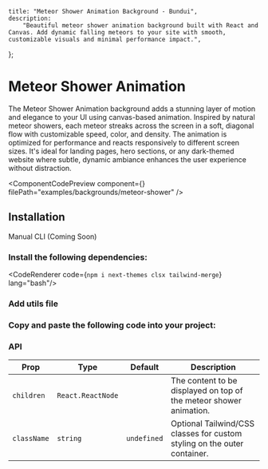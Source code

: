     title: "Meteor Shower Animation Background - Bundui",
    description:
        "Beautiful meteor shower animation background built with React and Canvas. Add dynamic falling meteors to your site with smooth, customizable visuals and minimal performance impact.",
};


# Meteor Shower Animation

The Meteor Shower Animation background adds a stunning layer of motion and elegance to your UI using canvas-based animation. Inspired by natural meteor showers, each meteor streaks across the screen in a soft, diagonal flow with customizable speed, color, and density. The animation is optimized for performance and reacts responsively to different screen sizes. It's ideal for landing pages, hero sections, or any dark-themed website where subtle, dynamic ambiance enhances the user experience without distraction.

<ComponentCodePreview
    component={<SnowfallBackgroundExample/>}
    filePath="examples/backgrounds/meteor-shower"
/>

## Installation

<Tabs defaultValue="manual" className="w-[400px]">
    <TabsList>
        <TabsTrigger value="manual">Manual</TabsTrigger>
        <TabsTrigger disabled value="cli">CLI (Coming Soon)</TabsTrigger>
    </TabsList>
</Tabs>

### Install the following dependencies:

<CodeRenderer code={`npm i next-themes clsx tailwind-merge`} lang="bash"/>

### Add utils file

<CodeBlock filePath="lib/utils.ts" />

### Copy and paste the following code into your project:

<CodeBlock filePath="components/core/backgrounds/meteor-shower.tsx" />

### API

| Prop          | Type                | Default | Description                                                                 |
|---------------|---------------------|---------|-----------------------------------------------------------------------------|
| `children`    | `React.ReactNode`    |        | The content to be displayed on top of the meteor shower animation.           |
| `className`   | `string`             | `undefined`  | Optional Tailwind/CSS classes for custom styling on the outer container. |

